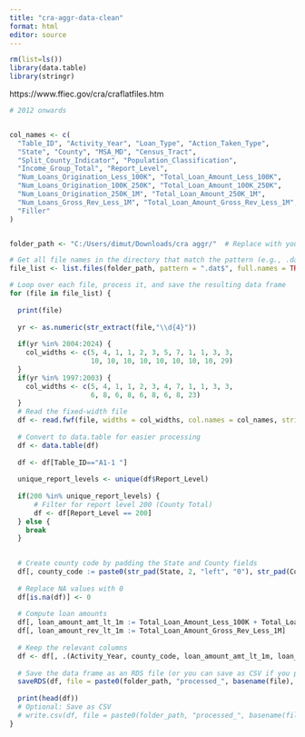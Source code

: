 ```yaml
---
title: "cra-aggr-data-clean"
format: html
editor: source
---
```



```r
rm(list=ls())
library(data.table)
library(stringr)
```
https://www.ffiec.gov/cra/craflatfiles.htm


```r
# 2012 onwards


col_names <- c(
  "Table_ID", "Activity_Year", "Loan_Type", "Action_Taken_Type", 
  "State", "County", "MSA_MD", "Census_Tract", 
  "Split_County_Indicator", "Population_Classification", 
  "Income_Group_Total", "Report_Level", 
  "Num_Loans_Origination_Less_100K", "Total_Loan_Amount_Less_100K", 
  "Num_Loans_Origination_100K_250K", "Total_Loan_Amount_100K_250K", 
  "Num_Loans_Origination_250K_1M", "Total_Loan_Amount_250K_1M", 
  "Num_Loans_Gross_Rev_Less_1M", "Total_Loan_Amount_Gross_Rev_Less_1M", 
  "Filler"
)


folder_path <- "C:/Users/dimut/Downloads/cra aggr/"  # Replace with your folder path

# Get all file names in the directory that match the pattern (e.g., .dat files)
file_list <- list.files(folder_path, pattern = ".dat$", full.names = TRUE)

# Loop over each file, process it, and save the resulting data frame
for (file in file_list) {
  
  print(file)
  
  yr <- as.numeric(str_extract(file,"\\d{4}"))
  
  if(yr %in% 2004:2024) {
    col_widths <- c(5, 4, 1, 1, 2, 3, 5, 7, 1, 1, 3, 3, 
                    10, 10, 10, 10, 10, 10, 10, 10, 29)
  } 
  if(yr %in% 1997:2003) {
    col_widths <- c(5, 4, 1, 1, 2, 3, 4, 7, 1, 1, 3, 3, 
                    6, 8, 6, 8, 6, 8, 6, 8, 23)
  }
  # Read the fixed-width file
  df <- read.fwf(file, widths = col_widths, col.names = col_names, stringsAsFactors = FALSE)
  
  # Convert to data.table for easier processing
  df <- data.table(df)
  
  df <- df[Table_ID=="A1-1 "]
  
  unique_report_levels <- unique(df$Report_Level)
  
  if(200 %in% unique_report_levels) {
      # Filter for report level 200 (County Total)
      df <- df[Report_Level == 200]
  } else {
    break
  }

  
  # Create county code by padding the State and County fields
  df[, county_code := paste0(str_pad(State, 2, "left", "0"), str_pad(County, 3, "left", "0"))]
  
  # Replace NA values with 0
  df[is.na(df)] <- 0
  
  # Compute loan amounts
  df[, loan_amount_amt_lt_1m := Total_Loan_Amount_Less_100K + Total_Loan_Amount_100K_250K + Total_Loan_Amount_250K_1M]
  df[, loan_amount_rev_lt_1m := Total_Loan_Amount_Gross_Rev_Less_1M]
  
  # Keep the relevant columns
  df <- df[, .(Activity_Year, county_code, loan_amount_amt_lt_1m, loan_amount_rev_lt_1m)]
  
  # Save the data frame as an RDS file (or you can save as CSV if you prefer)
  saveRDS(df, file = paste0(folder_path, "processed_", basename(file), ".rds"))
  
  print(head(df))
  # Optional: Save as CSV
  # write.csv(df, file = paste0(folder_path, "processed_", basename(file), ".csv"), row.names = FALSE)
}
```

